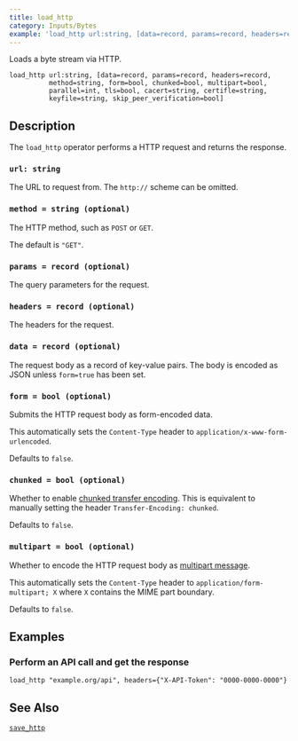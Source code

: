 ```yaml
---
title: load_http
category: Inputs/Bytes
example: 'load_http url:string, [data=record, params=record, headers=record,'
---
```



Loads a byte stream via HTTP.

```tql
load_http url:string, [data=record, params=record, headers=record,
          method=string, form=bool, chunked=bool, multipart=bool,
          parallel=int, tls=bool, cacert=string, certifle=string,
          keyfile=string, skip_peer_verification=bool]
```

## Description

The `load_http` operator performs a HTTP request and returns the response.

### `url: string`

The URL to request from. The `http://` scheme can be omitted.

### `method = string (optional)`

The HTTP method, such as `POST` or `GET`.

The default is `"GET"`.

### `params = record (optional)`

The query parameters for the request.

### `headers = record (optional)`

The headers for the request.

### `data = record (optional)`

The request body as a record of key-value pairs. The body is encoded as JSON
unless `form=true` has been set.

### `form = bool (optional)`

Submits the HTTP request body as form-encoded data.

This automatically sets the `Content-Type` header to
`application/x-www-form-urlencoded`.

Defaults to `false`.

### `chunked = bool (optional)`

Whether to enable [chunked transfer
encoding](https://en.wikipedia.org/wiki/Chunked_transfer_encoding). This is
equivalent to manually setting the header `Transfer-Encoding: chunked`.

Defaults to `false`.

### `multipart = bool (optional)`

Whether to encode the HTTP request body as [multipart
message](https://en.wikipedia.org/wiki/MIME#Multipart_messages).

This automatically sets the `Content-Type` header to
`application/form-multipart; X` where `X` contains the MIME part boundary.

Defaults to `false`.


<TLSOptions tls_default="true"/>

## Examples

### Perform an API call and get the response

```tql
load_http "example.org/api", headers={"X-API-Token": "0000-0000-0000"}
```

## See Also

[`save_http`](/reference/operators/save_http)
